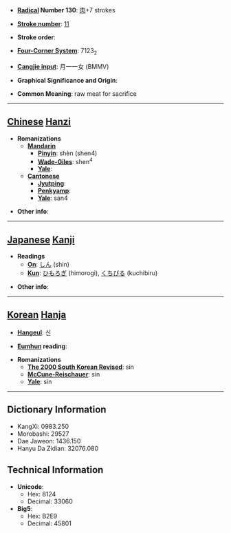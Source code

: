 * '''[[Wiktionary:Chinese radical index| Radical]] Number 130''': [[Wiktionary:Chinese radical index 肉|肉]]+7 strokes

* '''[[Wiktionary:Chinese total strokes index|Stroke number]]''': [[Wiktionary:Chinese total strokes index 11|11]]

* '''Stroke order''': 

* '''[[Wiktionary:Chinese four corner index|Four-Corner System]]''': 7123<sub>2</sub>

* '''[[Wiktionary:Chinese Cangjie index|Cangjie input]]''': 月一一女 (BMMV)

* '''Graphical Significance and Origin''': 

* '''Common Meaning''': raw meat for sacrifice

----

== [[Chinese]] [[Hanzi]] ==

* '''Romanizations'''
** '''[[Mandarin]]'''
*** '''[[Pinyin]]''': shèn (shen4)
*** '''[[Wade-Giles]]''': shen<sup>4</sup>
*** '''[[Yale]]''': 
** '''[[Cantonese]]'''
*** '''[[Jyutping]]''':
*** '''[[Penkyamp]]''': 
*** '''[[Yale]]''': san4

* '''Other info''': 

----

== [[Japanese]] [[Kanji]] ==

* '''Readings'''
** '''[[On]]''': [[しん]] (shin)
** '''[[Kun]]''': [[ひもろぎ]] (himorogi), [[くちびる]] (kuchibiru)

* '''Other info''':  

----

== [[Korean]] [[Hanja]] ==

* '''[[Hangeul]]''': 신

* '''[[Eumhun]] reading''': 

* '''Romanizations'''
** '''[[The 2000 South Korean Revised Romanization|The 2000 South Korean Revised]]''': sin
** '''[[McCune-Reischauer]]''': sin
** '''[[Yale]]''': sin

----

== Dictionary Information ==

* KangXi: 0983.250
* Morobashi: 29527
* Dae Jaweon: 1436.150
* Hanyu Da Zidian: 32076.080

== Technical Information ==

* '''Unicode''':
** Hex: 8124
** Decimal: 33060
* '''Big5''':
** Hex: B2E9
** Decimal: 45801